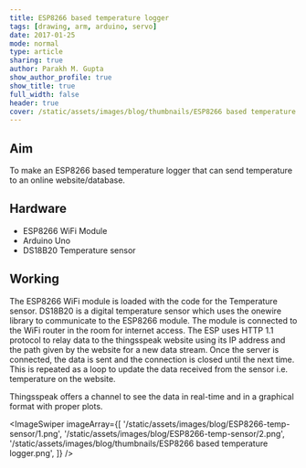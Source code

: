 ```yaml
---
title: ESP8266 based temperature logger
tags: [drawing, arm, arduino, servo]
date: 2017-01-25
mode: normal
type: article
sharing: true
author: Parakh M. Gupta
show_author_profile: true
show_title: true
full_width: false
header: true
cover: /static/assets/images/blog/thumbnails/ESP8266 based temperature logger.png
---
```


## Aim

To make an ESP8266 based temperature logger that can send temperature to an online website/database.

## Hardware

- ESP8266 WiFi Module
- Arduino Uno
- DS18B20 Temperature sensor

## Working

The ESP8266 WiFi module is loaded with the code for the Temperature sensor. DS18B20 is a digital temperature sensor which uses the onewire library to communicate to the ESP8266 module. The module is connected to the WiFi router in the room for internet access. The ESP uses HTTP 1.1 protocol to relay data to the thingsspeak website using its IP address and the path given by the website for a new data stream. Once the server is connected, the data is sent and the connection is closed until the next time. This is repeated as a loop to update the data received from the sensor i.e. temperature on the website.

Thingsspeak offers a channel to see the data in real-time and in a graphical format with proper plots.

<ImageSwiper
  imageArray={[
    '/static/assets/images/blog/ESP8266-temp-sensor/1.png',
    '/static/assets/images/blog/ESP8266-temp-sensor/2.png',
    '/static/assets/images/blog/thumbnails/ESP8266 based temperature logger.png',
  ]}
/>
